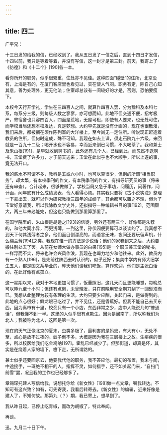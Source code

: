 ```yaml
---
---
---
```

title: 四二
---




广平兄：

十三日发的给我的信，已经收到了。我从五日发了一信之后，直到十四日才发信，十四以前，我只是等着等着，并没有写信，这一封才是第三封。前天，我寄上了《彷徨》和《十二个》[190]各一本。

看你所开的职务，似乎很繁重，住处亦不见佳。这种四面“碰壁”的住所，北京没有，上海是有的，在厦门客店里也看见过，实在使人气闷。职务有定，除自己心知其意，善为处理外，更无他法；住室却总该有一间较好的才是，否则，恐怕要瘦下。

本校今天行开学礼，学生在三四百人之间，就算作四百人罢，分为豫科及本科七系，每系分三级，则每级人数之寥寥，亦可想而知。此地不但交通不便，招考极严，寄宿舍也只容四百人，四面是荒地，无屋可租，即使有人要来，也无处可住，而学校当局还想本校发达，真是梦想。大约早先就是没有计画的，现在也很散漫，我们来后，都被搁在须作陈列室的大洋楼上，至今尚无一定住所。听说现正赶造着教员的住所，但何时造成，殊不可知。我现在如去上课，须走石阶九十六级，来回就是一百九十二级；喝开水也不容易，幸而近来倒已习惯，不大喝茶了。我和兼士及朱山根[191]，是早就收到聘书的，此外还有几个人，已经到此，而忽然不送聘书，玉堂费了许多力，才于前天送来；玉堂在此似乎也不大顺手，所以上遂的事，竟无法开口。

我的薪水不可谓不多，教科是五或六小时，也可以算很少，但别的所谓“相当职务”，却太繁，有本校季刊的作文，有本院季刊的作文，有指导研究员的事（将来还有审查），合计起来，很够做做了。学校当局又急于事功，问履历，问著作，问计画，问年底有什么成绩发表，令人看得心烦。其实我只要将《古小说钩沈》整理一下拿出去，就可以作为研究教授三四年的成绩了，其余都可以置之不理，但为了玉堂好意请我，所以我除教文学史外，还拟指导一种编辑书目的事[192]，范围颇大，两三年未必能完，但这也只能做到那里算那里了。

在国学院里的，朱山根是胡适之[193]的信徒，另外还有两三个，好像都是朱荐的，和他大同小异，而更浅薄，一到这里，孙伏园便要算可以谈谈的了。我真想不到天下何其浅薄者之多。他们面目倒漂亮的，而语言无味，夜间还要玩留声机，什么梅兰芳[194]之类。我现在惟一的方法是少说话；他们的家眷到来之后，大约要搬往别处去了罢。从前在女师大做办事员的白果[195]是一个职员兼玉堂的秘书，一样浮而不实，将来也许会兴风作浪，我现在也竭力地少和他往来。此外，教员内有一个熟人[196]，是先前往陕西去时认识的，似乎还好；集美中学内有师大旧学生五人，都是国文系毕业的，昨天他们请我们吃饭，算作欢迎，他们是主张白话的，在此好像有点孤立。

这一星期以来，我对于本地更加习惯了，饭量照旧，这几天而且更能睡觉，每晚总可以睡九至十小时；但还有点懒，未曾理发，只在前晚用安全剃刀刮了一回髭须而已。我想从此整理为较有条理的生活，大约只要少应酬，关起门来，是做得到的。此地的点心很好；鲜龙眼已吃过了，并不见佳，还是香蕉好。但我不能自己去买东西，因为离市有十里，校旁只有一个小店，东西非常之少，店中人能说几句“普通话”，但我懂不到一半。这里的人似乎很有点欺生。因为是闽南了，所以称我们为北人；我被称为北人，这回是第一次。

现在的天气正像北京的夏末，虫类多极了，最利害的是蚂蚁，有大有小，无处不至，点心是放不过夜的。蚊子倒不多，大概是因为我在三层楼上之故。生疟疾的很多，所以校医给我们吃金鸡纳[197]。霍乱已经减少了。但那街道，却真是坏，其实是在绕着人家的墙下，檐下走，无所谓路的。

兼士似乎还要回京去，他要我代他的职务，我不答应他。最初的布置，我未与闻，中途接手，一班绝不相干的人，指挥不灵，如何措手，还不如关起门来，“自扫门前雪”罢，况且我的工作也已经够多了。

章锡琛托建人写信给我，说想托你给《新女性》[198]做一点文章，嘱我转达。不知可有这兴致？如有，可先寄我，我看后转寄去。《新女性》的编辑，近来好像是建人了，不知何故。那第九（？）期，我已寄上，想早到了。

我从昨日起，已停止吃青椒，而改为胡椒了，特此奉闻。

再谈。

迅。九月二十日下午。
